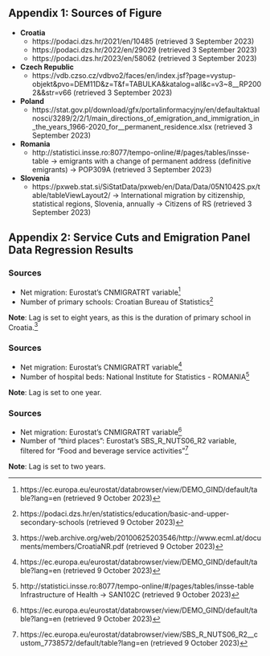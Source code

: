 ## Appendix 1: Sources of Figure \ref{fig:migr_accession_bar}

* **Croatia**
  * https://podaci.dzs.hr/2021/en/10485 (retrieved 3 September 2023)
  * https://podaci.dzs.hr/2022/en/29029 (retrieved 3 September 2023)
  * https://podaci.dzs.hr/2023/en/58062 (retrieved 3 September 2023)
* **Czech Republic**
  * https://vdb.czso.cz/vdbvo2/faces/en/index.jsf?page=vystup-objekt&pvo=DEM11D&z=T&f=TABULKA&katalog=all&c=v3~8__RP2002&&str=v66 (retrieved 3 September 2023)
* **Poland**
  * https://stat.gov.pl/download/gfx/portalinformacyjny/en/defaultaktualnosci/3289/2/2/1/main_directions_of_emigration_and_immigration_in_the_years_1966-2020_for__permanent_residence.xlsx (retrieved 3 September 2023)
* **Romania**
  * http://statistici.insse.ro:8077/tempo-online/#/pages/tables/insse-table → emigrants with a change of permanent address (definitive emigrants) → POP309A (retrieved 3 September 2023)
* **Slovenia**
  * https://pxweb.stat.si/SiStatData/pxweb/en/Data/Data/05N1042S.px/table/tableViewLayout2/ → International migration by citizenship, statistical regions, Slovenia, annually → Citizens of RS (retrieved 3 September 2023)

\pagebreak

## Appendix 2: Service Cuts and Emigration Panel Data Regression Results

\begin{table}[!htbp] \centering 
  \caption{Net Migration and Number of Primary Schools at NUTS3 Level in Croatia (2005--2019)} 
  \label{} 
\begin{tabular}{@{\extracolsep{5pt}}lc} 
\\[-1.8ex]\hline 
\hline \\[-1.8ex] 
 & \multicolumn{1}{c}{\textit{Dependent variable:}} \\ 
\cline{2-2} 
\\[-1.8ex] & Primary Schools \\ 
\hline \\[-1.8ex] 
 Net Migration (Lagged) & 0.105$^{**}$ \\ 
  & (0.051) \\ 
  & \\ 
\hline \\[-1.8ex] 
Observations & 147 \\ 
R$^{2}$ & 0.033 \\ 
Adjusted R$^{2}$ & $-$0.129 \\ 
F Statistic & 4.293$^{**}$ (df = 1; 125) \\ 
\hline 
\hline \\[-1.8ex] 
\textit{Note:}  & \multicolumn{1}{r}{$^{*}$p$<$0.1; $^{**}$p$<$0.05; $^{***}$p$<$0.01} \\ 
\end{tabular} 
\end{table} 

### Sources
* Net migration: Eurostat's CNMIGRATRT variable^[https://ec.europa.eu/eurostat/databrowser/view/DEMO_GIND/default/table?lang=en (retrieved 9 October 2023)]
* Number of primary schools: Croatian Bureau of Statistics^[https://podaci.dzs.hr/en/statistics/education/basic-and-upper-secondary-schools (retrieved 9 October 2023)]

**Note**: Lag is set to eight years, as this is the duration of primary school in Croatia.^[https://web.archive.org/web/20100625203546/http://www.ecml.at/documents/members/CroatiaNR.pdf (retrieved 9 October 2023)]

\pagebreak

\begin{table}[!htbp] \centering 
  \caption{Net Migration and Number of Hospital Beds at NUTS3 Level in Romania (2011--2019)} 
  \label{} 
\begin{tabular}{@{\extracolsep{5pt}}lc} 
\\[-1.8ex]\hline 
\hline \\[-1.8ex] 
 & \multicolumn{1}{c}{\textit{Dependent variable:}} \\ 
\cline{2-2} 
\\[-1.8ex] & Number of Hospital Beds \\ 
\hline \\[-1.8ex] 
 Net Migration (Lagged) & 1.804$^{**}$ \\ 
  & (0.780) \\ 
  & \\ 
\hline \\[-1.8ex] 
Observations & 328 \\ 
R$^{2}$ & 0.018 \\ 
Adjusted R$^{2}$ & $-$0.122 \\ 
F Statistic & 5.344$^{**}$ (df = 1; 286) \\ 
\hline 
\hline \\[-1.8ex] 
\textit{Note:}  & \multicolumn{1}{r}{$^{*}$p$<$0.1; $^{**}$p$<$0.05; $^{***}$p$<$0.01} \\ 
\end{tabular} 
\end{table}

### Sources
* Net migration: Eurostat's CNMIGRATRT variable^[https://ec.europa.eu/eurostat/databrowser/view/DEMO_GIND/default/table?lang=en (retrieved 9 October 2023)]
* Number of hospital beds: National Institute for Statistics - ROMANIA^[http://statistici.insse.ro:8077/tempo-online/#/pages/tables/insse-table Infrastructure of Health → SAN102C (retrieved 9 October 2023)]

**Note**: Lag is set to one year.

\pagebreak

\begin{table}[!htbp] \centering 
  \caption{Net Migration and Number of “Third Places” at NUTS2 Level in the Czech Republic (2010--2019)}
  \label{} 
\begin{tabular}{@{\extracolsep{5pt}}lc} 
\\[-1.8ex]\hline 
\hline \\[-1.8ex] 
 & \multicolumn{1}{c}{\textit{Dependent variable:}} \\ 
\cline{2-2} 
\\[-1.8ex] & Number of Third Places \\ 
\hline \\[-1.8ex] 
 Net Migration (Lagged) & 58.783$^{**}$ \\ 
  & (22.366) \\ 
  & \\ 
\hline \\[-1.8ex] 
Observations & 64 \\ 
R$^{2}$ & 0.112 \\ 
Adjusted R$^{2}$ & $-$0.018 \\ 
F Statistic & 6.908$^{**}$ (df = 1; 55) \\ 
\hline 
\hline \\[-1.8ex] 
\textit{Note:}  & \multicolumn{1}{r}{$^{*}$p$<$0.1; $^{**}$p$<$0.05; $^{***}$p$<$0.01} \\ 
\end{tabular} 
\end{table}

### Sources
* Net migration: Eurostat's CNMIGRATRT variable^[https://ec.europa.eu/eurostat/databrowser/view/DEMO_GIND/default/table?lang=en (retrieved 9 October 2023)]
* Number of “third places”: Eurostat's SBS_R_NUTS06_R2 variable, filtered for “Food and beverage service activities”^[https://ec.europa.eu/eurostat/databrowser/view/SBS_R_NUTS06_R2__custom_7738572/default/table?lang=en (retrieved 9 October 2023)]

**Note**: Lag is set to two years.